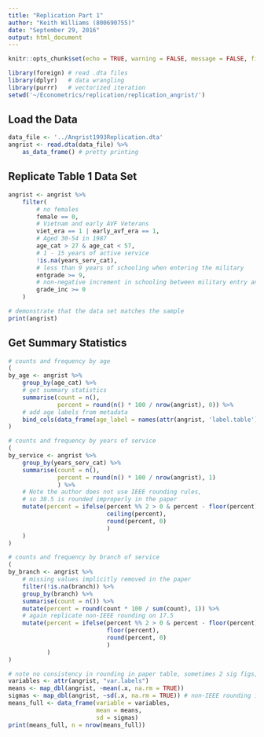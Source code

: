 ```yaml
---
title: "Replication Part 1"
author: "Keith Williams (800690755)"
date: "September 29, 2016"
output: html_document
---
```


```r
knitr::opts_chunk$set(echo = TRUE, warning = FALSE, message = FALSE, fig.width = 4.5)
```

```r
library(foreign) # read .dta files
library(dplyr)   # data wrangling
library(purrr)   # vectorized iteration
setwd('~/Econometrics/replication/replication_angrist/')
```

## Load the Data  
```r
data_file <- '../Angrist1993Replication.dta'
angrist <- read.dta(data_file) %>% 
    as_data_frame() # pretty printing
```

## Replicate Table 1 Data Set  
```r
angrist <- angrist %>%
    filter(
        # no females
        female == 0,
        # Vietnam and early AVF Veterans
        viet_era == 1 | early_avf_era == 1, 
        # Aged 30-54 in 1987
        age_cat > 27 & age_cat < 57,
        # 1 - 15 years of active service
        !is.na(years_serv_cat),
        # less than 9 years of schooling when entering the military
        entgrade >= 9,
        # non-negative increment in schooling between military entry and schooling
        grade_inc >= 0
    )

# demonstrate that the data set matches the sample
print(angrist)
```

## Get Summary Statistics  
```r
# counts and frequency by age
(
by_age <- angrist %>%
    group_by(age_cat) %>% 
    # get summary statistics
    summarise(count = n(), 
              percent = round(n() * 100 / nrow(angrist), 0)) %>% 
    # add age labels from metadata
    bind_cols(data_frame(age_label = names(attr(angrist, 'label.table')$labage)), .)
)

# counts and frequency by years of service
(
by_service <- angrist %>% 
    group_by(years_serv_cat) %>% 
    summarise(count = n(),
              percent = round(n() * 100 / nrow(angrist), 1)
              ) %>% 
    # Note the author does not use IEEE rounding rules, 
    # so 38.5 is rounded improperly in the paper
    mutate(percent = ifelse(percent %% 2 > 0 & percent - floor(percent) == 0.5,
                            ceiling(percent),
                            round(percent, 0)
                            )
    )
)

# counts and frequency by branch of service
(
by_branch <- angrist %>% 
    # missing values implicitly removed in the paper
    filter(!is.na(branch)) %>% 
    group_by(branch) %>% 
    summarise(count = n()) %>% 
    mutate(percent = round(count * 100 / sum(count), 1)) %>% 
    # again replicate non-IEEE rounding on 17.5
    mutate(percent = ifelse(percent %% 2 > 0 & percent - floor(percent) == 0.5,
                            floor(percent),
                            round(percent, 0)
                            )
           )
)
```

```r
# note no consistency in rounding in paper table, sometimes 2 sig figs, sometimes 3
variables <- attr(angrist, "var.labels")
means <- map_dbl(angrist, ~mean(.x, na.rm = TRUE))
sigmas <- map_dbl(angrist, ~sd(.x, na.rm = TRUE)) # non-IEEE rounding in paper
means_full <- data_frame(variable = variables,
                         mean = means,
                         sd = sigmas)
print(means_full, n = nrow(means_full))
```


